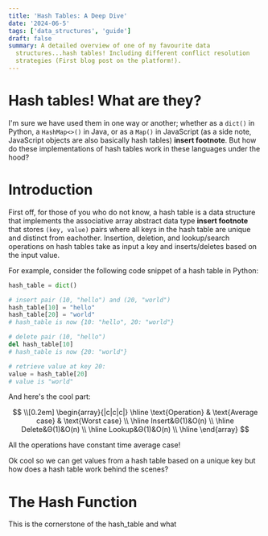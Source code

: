 ```yaml
---
title: 'Hash Tables: A Deep Dive'
date: '2024-06-5'
tags: ['data_structures', 'guide']
draft: false
summary: A detailed overview of one of my favourite data
  structures...hash tables! Including different conflict resolution
  strategies (First blog post on the platform!).
---
```


# Hash tables! What are they?

I'm sure we have used them in one way or another; whether as a `dict()` in Python, a `HashMap<>()` in Java, or as a `Map()` in JavaScript (as a side note,
JavaScript objects are also basically hash tables) **insert footnote**. But how do these implementations of hash tables work in these languages under the hood?

# Introduction

First off, for those of you who do not know, a hash table is a data structure that implements the associative array abstract data type **insert footnote**
that stores `(key, value)` pairs where all keys in the hash table are unique and distinct from eachother. Insertion, deletion, and
lookup/search operations on hash tables take as input a key and inserts/deletes based on the input value.

For example, consider the following code snippet of a hash table in Python:

```python
hash_table = dict()

# insert pair (10, "hello") and (20, "world")
hash_table[10] = "hello"
hash_table[20] = "world"
# hash_table is now {10: "hello", 20: "world"}

# delete pair (10, "hello")
del hash_table[10]
# hash_table is now {20: "world"}

# retrieve value at key 20:
value = hash_table[20]
# value is "world"
```

And here's the cool part:

$$
\\[0.2em]
\begin{array}{|c|c|c|}
    \hline \text{Operation} & \text{Average case} & \text{Worst case} \\
    \hline Insert&Θ(1)&O(n) \\
    \hline Delete&Θ(1)&O(n) \\
    \hline Lookup&Θ(1)&O(n) \\
    \hline
\end{array}
$$

All the operations have constant time average case!

Ok cool so we can get values from a hash table based on a unique key but how does a hash table work behind the scenes?

# The Hash Function

This is the cornerstone of the hash_table and what
